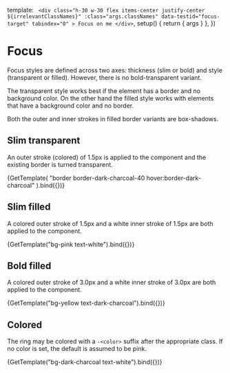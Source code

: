 

<Meta title="Meta/Focus" decorators={[WithScreenshotArea]} />

  template: `
    <div
      class="h-30 w-30 flex items-center justify-center ${irrelevantClassNames}"
      :class="args.classNames"
      data-testid="focus-target"
      tabindex="0"
    >
      Focus on me
    </div>`,
  setup() {
    return { args }
  },
})

# Focus

Focus styles are defined across two axes: thickness (slim or bold) and style
(transparent or filled). However, there is no bold-transparent variant.

The transparent style works best if the element has a border and no background
color. On the other hand the filled style works with elements that have a
background color and no border.

Both the outer and inner strokes in filled border variants are box-shadows.

## Slim transparent

An outer stroke (colored) of 1.5px is applied to the component and the existing
border is turned transparent.

<Canvas>
  <Story name="Slim transparent" args={{ classNames: ["focus-slim-tx"] }}>
    {GetTemplate(
      "border border-dark-charcoal-40 hover:border-dark-charcoal"
    ).bind({})}
  </Story>
</Canvas>

## Slim filled

A colored outer stroke of 1.5px and a white inner stroke of 1.5px are both
applied to the component.

<Canvas>
  <Story name="Slim filled" args={{ classNames: ["focus-slim-filled"] }}>
    {GetTemplate("bg-pink text-white").bind({})}
  </Story>
</Canvas>

## Bold filled

A colored outer stroke of 3.0px and a white inner stroke of 3.0px are both
applied to the component.

<Canvas>
  <Story name="Bold filled" args={{ classNames: ["focus-bold-filled"] }}>
    {GetTemplate("bg-yellow text-dark-charcoal").bind({})}
  </Story>
</Canvas>

## Colored

The ring may be colored with a `-<color>` suffix after the appropriate class. If
no color is set, the default is assumed to be pink.

<Canvas>
  <Story
    name="Colored"
    args={{ classNames: ["focus-slim-tx-yellow"] }}
    parameters={{ backgrounds: { default: "Dark charcoal" } }}
  >
    {GetTemplate("bg-dark-charcoal text-white").bind({})}
  </Story>
</Canvas>
